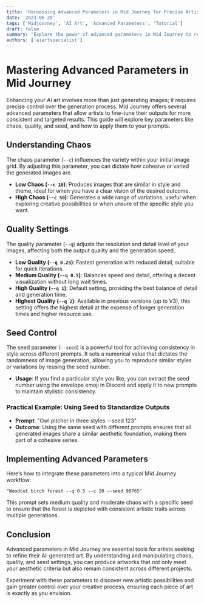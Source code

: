 ```yaml
---
title: 'Harnessing Advanced Parameters in Mid Journey for Precise Artistic Control'
date: '2023-06-28'
tags: ['Midjourney', 'AI Art', 'Advanced Parameters', 'Tutorial']
draft: false
summary: 'Explore the power of advanced parameters in Mid Journey to refine and control the aesthetic and quality of your AI-generated images. This guide delves into chaos, quality, and seed parameters, providing insights on how to manipulate them effectively.'
authors: ['aiartspecialist']
---
```


# Mastering Advanced Parameters in Mid Journey

Enhancing your AI art involves more than just generating images; it requires precise control over the generation process. Mid Journey offers several advanced parameters that allow artists to fine-tune their outputs for more consistent and targeted results. This guide will explore key parameters like chaos, quality, and seed, and how to apply them to your prompts.

## Understanding Chaos

The chaos parameter (`--c`) influences the variety within your initial image grid. By adjusting this parameter, you can dictate how cohesive or varied the generated images are.

- **Low Chaos (`--c 10`)**: Produces images that are similar in style and theme, ideal for when you have a clear vision of the desired outcome.
- **High Chaos (`--c 50`)**: Generates a wide range of variations, useful when exploring creative possibilities or when unsure of the specific style you want.

## Quality Settings

The quality parameter (`--q`) adjusts the resolution and detail level of your images, affecting both the output quality and the generation speed.

- **Low Quality (`--q 0.25`)**: Fastest generation with reduced detail, suitable for quick iterations.
- **Medium Quality (`--q 0.5`)**: Balances speed and detail, offering a decent visualization without long wait times.
- **High Quality (`--q 1`)**: Default setting, providing the best balance of detail and generation time.
- **Highest Quality (`--q 2`)**: Available in previous versions (up to V3), this setting offers the highest detail at the expense of longer generation times and higher resource use.

## Seed Control

The seed parameter (`--seed`) is a powerful tool for achieving consistency in style across different prompts. It sets a numerical value that dictates the randomness of image generation, allowing you to reproduce similar styles or variations by reusing the seed number.

- **Usage**: If you find a particular style you like, you can extract the seed number using the envelope emoji in Discord and apply it to new prompts to maintain stylistic consistency.

### Practical Example: Using Seed to Standardize Outputs

- **Prompt**: "Owl pitcher in three styles --seed 123"
- **Outcome**: Using the same seed with different prompts ensures that all generated images share a similar aesthetic foundation, making them part of a cohesive series.

## Implementing Advanced Parameters

Here’s how to integrate these parameters into a typical Mid Journey workflow:

```plaintext
"Woodcut birch forest --q 0.5 --c 20 --seed 98765"
```

This prompt sets medium quality and moderate chaos with a specific seed to ensure that the forest is depicted with consistent artistic traits across multiple generations.

## Conclusion

Advanced parameters in Mid Journey are essential tools for artists seeking to refine their AI-generated art. By understanding and manipulating chaos, quality, and seed settings, you can produce artworks that not only meet your aesthetic criteria but also remain consistent across different projects.

Experiment with these parameters to discover new artistic possibilities and gain greater control over your creative process, ensuring each piece of art is exactly as you envision.
